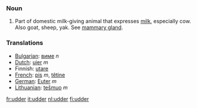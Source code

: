 ===Noun===

# Part of domestic milk-giving animal that expresses [[milk]], especially cow.  Also goat, sheep, yak.  See [[mammary gland]].

===Translations===
*[[Bulgarian]]: [[виме]] ''n''
*[[Dutch]]: [[uier]] ''m''
*Finnish: [[utare]]
*[[French]]: [[pis]] ''m'', [[têtine]] 
*[[German]]: [[Euter]] ''m''
*[[Lithuanian]]: [[tešmuo]] ''m''

[[fr:udder]]
[[it:udder]]
[[nl:udder]]
[[fi:udder]]